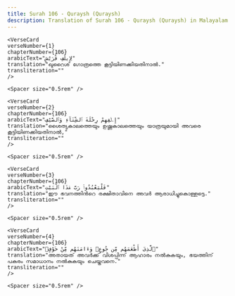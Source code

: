 ```yaml
---
title: Surah 106 - Quraysh (Quraysh)  
description: Translation of Surah 106 - Quraysh (Quraysh) in Malayalam
---
```







    <VerseCard 
    verseNumber={1}
    chapterNumber={106}
    arabicText="لِإِيلَٰفِ قُرَيْشٍ"
    translation="ഖുറൈശ്‌ ഗോത്രത്തെ കൂട്ടിയിണക്കിയതിനാല്‍."
    transliteration=""
    />

    <Spacer size="0.5rem" />
                
    <VerseCard 
    verseNumber={2}
    chapterNumber={106}
    arabicText="إِۦلَٰفِهِمْ رِحْلَةَ ٱلشِّتَآءِ وَٱلصَّيْفِ"
    translation="ശൈത്യകാലത്തെയും ഉഷ്ണകാലത്തെയും യാത്രയുമായി അവരെ കൂട്ടിയിണക്കിയതിനാല്‍,"
    transliteration=""
    />

    <Spacer size="0.5rem" />
                
    <VerseCard 
    verseNumber={3}
    chapterNumber={106}
    arabicText="فَلْيَعْبُدُوا۟ رَبَّ هَٰذَا ٱلْبَيْتِ"
    translation="ഈ ഭവനത്തിന്‍റെ രക്ഷിതാവിനെ അവര്‍ ആരാധിച്ചുകൊള്ളട്ടെ."
    transliteration=""
    />

    <Spacer size="0.5rem" />
                
    <VerseCard 
    verseNumber={4}
    chapterNumber={106}
    arabicText="ٱلَّذِىٓ أَطْعَمَهُم مِّن جُوعٍۢ وَءَامَنَهُم مِّنْ خَوْفٍۭ"
    translation="അതായത്‌ അവര്‍ക്ക്‌ വിശപ്പിന്ന്‌ ആഹാരം നല്‍കുകയും, ഭയത്തിന്‌ പകരം സമാധാനം നല്‍കുകയും ചെയ്തവനെ."
    transliteration=""
    />

    <Spacer size="0.5rem" />
                